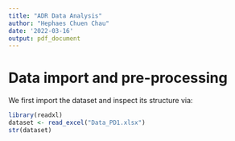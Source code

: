 ```yaml
---
title: "ADR Data Analysis"
author: "Hephaes Chuen Chau"
date: '2022-03-16'
output: pdf_document
---
```


# Data import and pre-processing 

We first import the dataset and inspect its structure via:
```r
library(readxl)
dataset <- read_excel("Data_PD1.xlsx")
str(dataset)
```

